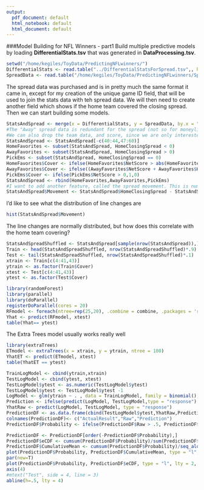 ```yaml
---
output:
  pdf_document: default
  html_notebook: default
  html_document: default
---
```

###Model Building for NFL Winners - part1
Build multiple predictive models by loading **DifferentialStats.tsv** that was generated in **DataProcessing.tsv**.  
```r
setwd("/home/kegiles/ToyData/PredictingNFLwinners/")
DifferentialStats <- read.table("../DifferentialStatsForSpread.tsv",, header =T)
SpreadData <- read.table("/home/kegiles/ToyData/PredictingNFLwinners/SpreadRegSeason.tsv", sep = "\t", header = T)
```

The spread data was purchased and is in pretty much the same format it came in, except for my creation of the unique game ID field, that will be used to join the stats data with teh spread data.  We will then need to create another field which shows if the home team covered the closing spread. Then we can start building some models.

```r
StatsAndSpread <- merge(x = DifferentialStats, y = SpreadData, by.x = "UniqueGameID", by.y = "GameID")
#The "Away" spread data is redundant for the spread (not so for moneyline).  So we'll drop those fields.
#We can also drop the team data, and score, since we are only interested in point spread, and we already have that data
StatsAndSpread <- StatsAndSpread[-c(40:44,47:60)]
HomeFavorites <- subset(StatsAndSpread, HomeClosingSpread < 0)
AwayFavorites <- subset(StatsAndSpread, HomeClosingSpread > 0)
PickEms <- subset(StatsAndSpread, HomeClosingSpread == 0)
HomeFavorites$Cover <- ifelse(HomeFavorites$NetScore > abs(HomeFavorites$HomeClosingSpread), 1,0)
AwayFavorites$Cover <- ifelse((AwayFavorites$NetScore + AwayFavorites$HomeClosingSpread) > 0, 1,0)
PickEms$Cover <- ifelse(PickEms$NetScore > 0,1,0)
StatsAndSpread <- rbind(HomeFavorites,AwayFavorites,PickEms)
#I want to add another feature, called the spread movement. This is number that captures the overall betting patterns and any changes in game conditions, including injuries, etc.
StatsAndSpread$Movement <- StatsAndSpread$HomeClosingSpread - StatsAndSpread$HomeOpeningSpread
```
I'd like to see what the distribution of line changes are 
```r
hist(StatsAndSpread$Movement)
```

The line changes are normally distributed, but how does this correlate with the home team covering?
```r
StatsAndSpreadShuffled <- StatsAndSpread[sample(nrow(StatsAndSpread)),]
Train <- head(StatsAndSpreadShuffled, nrow(StatsAndSpreadShuffled)*.9)
Test <- tail(StatsAndSpreadShuffled, nrow(StatsAndSpreadShuffled)*.1)
xtrain <- Train[c(4:41,43)]
ytrain <- as.factor(Train$Cover)
xtest <- Test[c(4:41,43)]
ytest <- as.factor(Test$Cover)
```

```r
library(randomForest)
library(parallel)
library(doParallel)
registerDoParallel(cores = 20)
RFmodel <- foreach(ntree=rep(25,20), .combine = combine, .packages = 'randomForest') %dopar% randomForest(x = xtrain, y = ytrain, ntree = ntree, mtry = sqrt(ncol(xtrain)))
Yhat <- predict(RFmodel, xtest)
table(Yhat== ytest)
```

The Extra Trees model usually works really well
```r
library(extraTrees)
ETmodel <- extraTrees(x = xtrain, y = ytrain, ntree = 100)
YhatET <- predict(ETmodel, xtest)
table(YhatET == ytest)
```

```r
TrainLogModel <- cbind(ytrain,xtrain)
TestLogModel <- cbind(ytest, xtest)
TestLogModel$ytest <- as.numeric(TestLogModel$ytest)
TestLogModel$ytest <- TestLogModel$ytest -1
LogModel <- glm(ytrain ~ . , data = TrainLogModel, family = binomial(),)
Prediction <- ifelse(predict(LogModel, TestLogModel,type = "response") > .5, 1,0)
YhatRaw <- predict(LogModel, TestLogModel, type = "response")
PredictionDF <- as.data.frame(cbind(TestLogModel$ytest,YhatRaw,Prediction))
colnames(PredictionDF)<- c("ActualResult","Raw","Prediction")
PredictionDF$Probability <- ifelse(PredictionDF$Raw > .5, PredictionDF$Raw, 1 - PredictionDF$Raw)
```


```r
PredictionDF <- PredictionDF[order(-PredictionDF$Probability),]
PredictionDF$eCDF <- cumsum(PredictionDF$Probability)/sum(PredictionDF$Probability)
PredictionDF$CumulativeMean <- cumsum(PredictionDF$Probability)/seq_along(PredictionDF$Probability)
plot(PredictionDF$Probability, PredictionDF$CumulativeMean, type = "l", ylim = c(0,1), xlim = c(.5,1),ylab = "Actual Prediction Accuracy", xlab = "Estimated Prediction Accuracy", col = "red")
par(new=T)
plot(PredictionDF$Probability, PredictionDF$eCDF, type = "l", lty = 2, xaxt = "no", xlab=  "",yaxt = "n", ylab = "", col = "blue")
axis(4)
#mtext("Test", side = 4, line = 3)
abline(h=.5, lty = 4)
```

